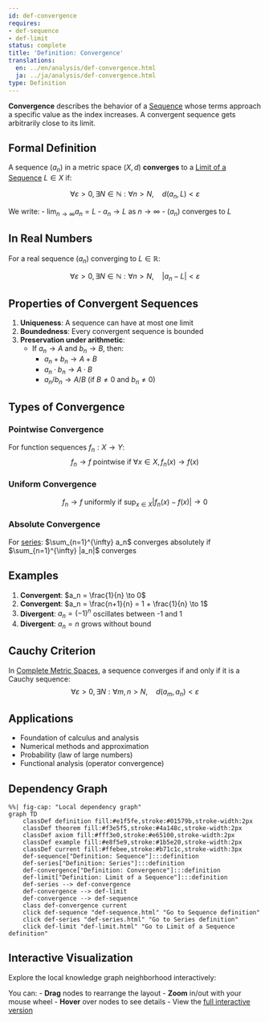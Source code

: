 ```yaml
---
id: def-convergence
requires:
- def-sequence
- def-limit
status: complete
title: 'Definition: Convergence'
translations:
  en: ../en/analysis/def-convergence.html
  ja: ../ja/analysis/def-convergence.html
type: Definition
---
```


**Convergence** describes the behavior of a [Sequence](def-sequence.qmd) whose terms approach a specific value as the index increases. A convergent sequence gets arbitrarily close to its limit.

## Formal Definition

A sequence $(a_n)$ in a metric space $(X, d)$ **converges** to a [Limit of a Sequence](def-limit.qmd) $L \in X$ if:

$$\forall \varepsilon > 0, \exists N \in \mathbb{N} : \forall n > N, \quad d(a_n, L) < \varepsilon$$

We write:
- $\lim_{n \to \infty} a_n = L$
- $a_n \to L$ as $n \to \infty$
- $(a_n)$ converges to $L$

## In Real Numbers

For a real sequence $(a_n)$ converging to $L \in \mathbb{R}$:

$$\forall \varepsilon > 0, \exists N \in \mathbb{N} : \forall n > N, \quad |a_n - L| < \varepsilon$$

## Properties of Convergent Sequences

1. **Uniqueness**: A sequence can have at most one limit
2. **Boundedness**: Every convergent sequence is bounded
3. **Preservation under arithmetic**:
   - If $a_n \to A$ and $b_n \to B$, then:
     - $a_n + b_n \to A + B$
     - $a_n \cdot b_n \to A \cdot B$
     - $a_n / b_n \to A / B$ (if $B \neq 0$ and $b_n \neq 0$)

## Types of Convergence

### Pointwise Convergence
For function sequences $f_n: X \to Y$:
$$f_n \to f \text{ pointwise if } \forall x \in X, f_n(x) \to f(x)$$

### Uniform Convergence
$$f_n \to f \text{ uniformly if } \sup_{x \in X} |f_n(x) - f(x)| \to 0$$

### Absolute Convergence
For [series](def-series.qmd): $\sum_{n=1}^{\infty} a_n$ converges absolutely if $\sum_{n=1}^{\infty} |a_n|$ converges

## Examples

1. **Convergent**: $a_n = \frac{1}{n} \to 0$
2. **Convergent**: $a_n = \frac{n+1}{n} = 1 + \frac{1}{n} \to 1$
3. **Divergent**: $a_n = (-1)^n$ oscillates between -1 and 1
4. **Divergent**: $a_n = n$ grows without bound

## Cauchy Criterion

In [Complete Metric Spaces](def-complete-metric-space.qmd), a sequence converges if and only if it is a Cauchy sequence:
$$\forall \varepsilon > 0, \exists N : \forall m,n > N, \quad d(a_m, a_n) < \varepsilon$$

## Applications

- Foundation of calculus and analysis
- Numerical methods and approximation
- Probability (law of large numbers)
- Functional analysis (operator convergence)

## Dependency Graph

```mermaid
%%| fig-cap: "Local dependency graph"
graph TD
    classDef definition fill:#e1f5fe,stroke:#01579b,stroke-width:2px
    classDef theorem fill:#f3e5f5,stroke:#4a148c,stroke-width:2px
    classDef axiom fill:#fff3e0,stroke:#e65100,stroke-width:2px
    classDef example fill:#e8f5e9,stroke:#1b5e20,stroke-width:2px
    classDef current fill:#ffebee,stroke:#b71c1c,stroke-width:3px
    def-sequence["Definition: Sequence"]:::definition
    def-series["Definition: Series"]:::definition
    def-convergence["Definition: Convergence"]:::definition
    def-limit["Definition: Limit of a Sequence"]:::definition
    def-series --> def-convergence
    def-convergence --> def-limit
    def-convergence --> def-sequence
    class def-convergence current
    click def-sequence "def-sequence.html" "Go to Sequence definition"
    click def-series "def-series.html" "Go to Series definition"
    click def-limit "def-limit.html" "Go to Limit of a Sequence definition"
```

## Interactive Visualization

Explore the local knowledge graph neighborhood interactively:

::: {.graph-viz data-id="def-convergence" data-width="700" data-height="500"}
:::

You can:
- **Drag** nodes to rearrange the layout
- **Zoom** in/out with your mouse wheel
- **Hover** over nodes to see details
- View the [full interactive version](../../output/interactive/def-convergence.html){target="_blank"}
